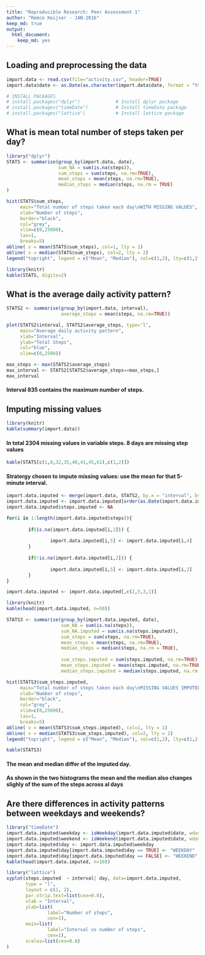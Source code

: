 ---
title: "Reproducible Research: Peer Assessment 1"
author: "Remco Keijser - JAN-2016"
keep_md: true
output: 
  html_document: 
    keep_md: yes
---


## Loading and preprocessing the data
```{r}
import.data <- read.csv(file="activity.csv", header=TRUE)
import.data$date <- as.Date(as.character(import.data$date, format = "%Y/%m/%d"))
```

```{r}
# INSTALL PACKAGES
# install.packages("dplyr")             # Install dplyr package
# install.packages("timeDate")          # Install timeDate package
# install.packages("lattice")           # Install lattice package

```

## What is mean total number of steps taken per day?
```{r, message=F, warning=F}
library("dplyr")
STATS <- summarise(group_by(import.data, date),
                   sum_NA = sum(is.na(steps)),
                   sum_steps = sum(steps, na.rm=TRUE),
                   mean_steps = mean(steps, na.rm=TRUE),
                   median_steps = median(steps, na.rm = TRUE)
)
```

```{r}
hist(STATS$sum_steps,
     main="Total number of steps taken each day\nWITH MISSING VALUES",
     xlab="Number of steps",
     border="black",
     col="grey",
     xlim=c(0,25000),
     las=1,
     breaks=5)
abline( v = mean(STATS$sum_steps), col=1, lty = 1)
abline( v = median(STATS$sum_steps), col=2, lty = 2)
legend("topright", legend = c("Mean", "Median"), col=c(1,2), lty=c(1,2))
```

```{r}
library(knitr)
kable(STATS, digits=2)
```

## What is the average daily activity pattern?

```{R}
STATS2 <- summarise(group_by(import.data, interval),
                    average_steps = mean(steps, na.rm=TRUE))

plot(STATS2$interval, STATS2$average_steps, type='l',
     main="Average daily activity pattern",
     xlab="Interval",
     ylab="Total Steps",
     col="blue",
     xlim=c(0,2500))
```

```{R}
max_steps <- max(STATS2$average_steps)
max_interval <- STATS2[STATS2$average_steps==max_steps,]
max_interval
```
#### **Interval 835 contains the maximum number of steps.**

## Imputing missing values

```{r}
library(knitr)
kable(summary(import.data))
```  

#### **In total 2304 missing values in variable steps. 8 days are missing step values**

```{r}
kable(STATS[c(1,8,32,35,40,41,45,61),c(1,2)])
```

#### **Stratergy chosen to impute missing values: use the mean for that 5-minute interval.**

```{r}
import.data.imputed <- merge(import.data, STATS2, by.x = "interval", by.y = "interval")
import.data.imputed <- import.data.imputed[order(as.Date(import.data.imputed$date, format="%d/%m/%Y")),]
import.data.imputed$steps.imputed <- NA

for(i in 1:length(import.data.imputed$steps)){
        
        if(is.na(import.data.imputed[i,2])) {
                
                import.data.imputed[i,5] <- import.data.imputed[i,4]
        }
        
        if(!is.na(import.data.imputed[i,2])) {
                
                import.data.imputed[i,5] <- import.data.imputed[i,2]
        }
}

import.data.imputed <- import.data.imputed[,c(2,5,3,1)]
```

```{r}
library(knitr)
kable(head(import.data.imputed, n=50))
```

```{r}
STATS3 <- summarise(group_by(import.data.imputed, date),
                    sum_NA = sum(is.na(steps)),
                    sum_NA.imputed = sum(is.na(steps.imputed)),
                    sum_steps = sum(steps, na.rm=TRUE),
                    mean_steps = mean(steps, na.rm=TRUE),
                    median_steps = median(steps, na.rm = TRUE),
                    
                    sum_steps.imputed = sum(steps.imputed, na.rm=TRUE),
                    mean_steps.imputed = mean(steps.imputed, na.rm=TRUE),
                    median_steps.imputed = median(steps.imputed, na.rm = TRUE))

hist(STATS3$sum_steps.imputed,
     main="Total number of steps taken each day\nMISSING VALUES IMPUTED",
     xlab="Number of steps",
     border="black",
     col="grey",
     xlim=c(0,25000),
     las=1,
     breaks=5)
abline( v = mean(STATS3$sum_steps.imputed), col=1, lty = 1)
abline( v = median(STATS3$sum_steps.imputed), col=2, lty = 2)
legend("topright", legend = c("Mean", "Median"), col=c(1,2), lty=c(1,2))
```

```{r}
kable(STATS3)
```

#### **The mean and median differ of the imputed day.**
#### **As shown in the two histograms the mean and the median also changes slighly of the sum of the steps across al days**

## Are there differences in activity patterns between weekdays and weekends?

```{r}
library("timeDate")
import.data.imputed$weekday <- isWeekday(import.data.imputed$date, wday = 1:5)
import.data.imputed$weekend <- isWeekend(import.data.imputed$date, wday = 1:5)
import.data.imputed$day <- import.data.imputed$weekday
import.data.imputed$day[import.data.imputed$day == TRUE] <- "WEEKDAY"
import.data.imputed$day[import.data.imputed$day == FALSE] <- "WEEKEND"
kable(head(import.data.imputed, n=10))
```

```{r}
library("lattice")
xyplot(steps.imputed  ~ interval| day, data=import.data.imputed,
       type = "l",
       layout = c(1, 2),
       par.strip.text=list(cex=0.8),
       xlab = "Interval",
       ylab=list(
               label="Number of steps",
               cex=1),
       main=list(
               label="Interval vs number of steps",
               cex=1),
       scales=list(cex=0.8)
)
```
